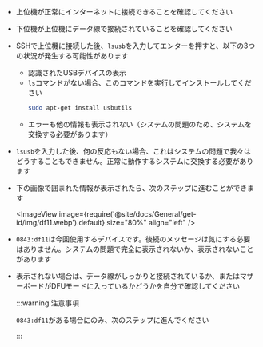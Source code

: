 * 上位機が正常にインターネットに接続できることを確認してください
* 下位機が上位機にデータ線で接続されていることを確認してください
* SSHで上位機に接続した後、`lsusb`を入力してエンターを押すと、以下の3つの状況が発生する可能性があります
    * 認識されたUSBデバイスの表示
    * `ls`コマンドがない場合、このコマンドを実行してインストールしてください
        ```bash
        sudo apt-get install usbutils
        ```
    * エラーも他の情報も表示されない（システムの問題のため、システムを交換する必要があります）
* `lsusb`を入力した後、何の反応もない場合、これはシステムの問題で我々はどうすることもできません。正常に動作するシステムに交換する必要があります
* 下の画像で囲まれた情報が表示されたら、次のステップに進むことができます

    <ImageView image={require('@site/docs/General/get-id/img/df11.webp').default} size="80%" align="left" /> 

* `0843:df11`は今回使用するデバイスです。後続のメッセージは気にする必要はありません。システムの問題で完全に表示されないか、表示されないことがあります
* 表示されない場合は、データ線がしっかりと接続されているか、またはマザーボードがDFUモードに入っているかどうかを自分で確認してください

    :::warning 注意事項

    `0843:df11`がある場合にのみ、次のステップに進んでください

    :::